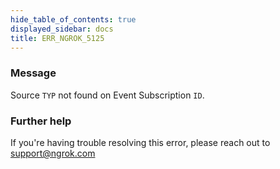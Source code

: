 ```yaml
---
hide_table_of_contents: true
displayed_sidebar: docs
title: ERR_NGROK_5125
---
```




### Message

Source `TYP` not found on Event Subscription `ID`.

<ErrorDetails error="err_ngrok_5125" />

### Further help

If you're having trouble resolving this error, please reach out to [support@ngrok.com](mailto:support@ngrok.com?subject=Help%20with%20ERR_NGROK_5125)
